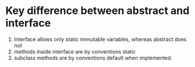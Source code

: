 # Key difference between abstract and interface 

1. Interface allows only static immutable variables, whereas abstract does not
2. methods inside interface are by conventions static
3. subclass methods are by conventions default when implemented.


